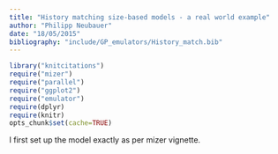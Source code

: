 ```yaml
---
title: "History matching size-based models - a real world example"
author: "Philipp Neubauer"
date: "18/05/2015"
bibliography: "include/GP_emulators/History_match.bib"
---
```


```r
library("knitcitations")
require("mizer")
require("parallel")
require("ggplot2")
require("emulator")
require(dplyr)
require(knitr)
opts_chunk$set(cache=TRUE)
```
I first set up the model exactly as per mizer vignette. 

```r



```

